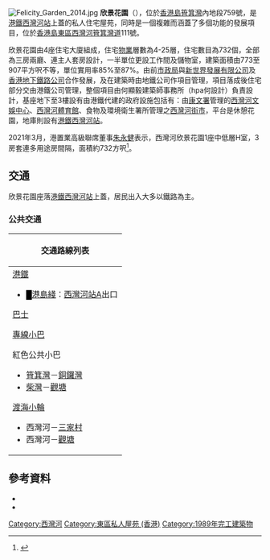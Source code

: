 [[File:Felicity_Garden_2014.jpg|thumb]]
'''欣景花園'''（{{lang-en|'''Felicity Garden'''}}），位於[[香港島|香港島]][[筲箕灣|筲箕灣]]內地段759號，是[[港鐵|港鐵]][[西灣河站|西灣河站]]上蓋的私人住宅屋苑，同時是一個複雜而涵蓋了多個功能的發展項目，位於[[香港島|香港島]][[東區_(香港)|東區]][[西灣河|西灣河]][[筲箕灣道|筲箕灣道]]111號。

欣景花園由4座住宅大廈組成，住宅[[物業|物業]]層數為4-25層，住宅數目為732個，全部為三房兩廳、連主人套房設計，一半單位更設工作間及儲物室，建築面積由773至907平方呎不等，單位實用率85%至87%。由前[[香港市政局|市政局]]與[[新世界發展|新世界發展有限公司]]及[[港鐵公司|香港地下鐵路公司]]合作發展，及在建築時由地鐵公司作項目管理，項目落成後住宅部分交由港鐵公司管理，整個項目由何顯毅建築師事務所（hpa何設計）負責設計，基座地下至3樓設有由港鐵代建的政府設施包括有：由[[康樂及文化事務署|康文署]]管理的[[西灣河文娛中心|西灣河文娛中心]]、[[西灣河體育館|西灣河體育館]]、食物及環境衛生署所管理之[[西灣河市政大廈|西灣河街市]]，平台是休憩花園，地庫則設有[[港鐵|港鐵]][[西灣河站|西灣河站]]。

2021年3月，港置業高級聯席董事[[朱永健|朱永健]]表示，西灣河欣景花園1座中低層H室，3房套連多用途房間隔，面積約732方呎<ref>{{Cite web|title=欣景花園中低層3房套998萬獲承接|url=https://hd.stheadline.com/news/realtime/pp/2020803/即時-地產-欣景花園中低層3房套998萬獲承接|access-date=2021-05-18|last=頭條日報|work=頭條日報 Headline Daily|language=zh-yue-Hant-HK|archive-date=2021-05-18|archive-url=https://web.archive.org/web/20210518034325/https://hd.stheadline.com/news/realtime/pp/2020803/%E5%8D%B3%E6%99%82-%E5%9C%B0%E7%94%A2-%E6%AC%A3%E6%99%AF%E8%8A%B1%E5%9C%92%E4%B8%AD%E4%BD%8E%E5%B1%A43%E6%88%BF%E5%A5%97998%E8%90%AC%E7%8D%B2%E6%89%BF%E6%8E%A5|dead-url=no}}</ref>。
== 交通 ==
欣景花園座落[[港鐵|港鐵]][[西灣河站|西灣河站]]上蓋，居民出入大多以鐵路為主。

===公共交通===
{| class="mw-collapsible mw-collapsed wikitable" style="background:white; margin: 0 auto; width: auto;"  
! 交通路線列表
|-
|
;[[港鐵|港鐵]]
*<font color="{{港島綫色彩}}">█</font>[[港島綫|港島綫]]：[[西灣河站|西灣河站]]A出口
;[[香港巴士|巴士]]
{{港島巴士簡單列表|2|2A|2X|8H|14|18X|77|81|82|85|85A|99|720|720A|722|N8|N8X}}{{過海隧道巴士簡單列表|102|102P|106|106P|608|608P|613|613A|682|682A|682B|694|988|N122}}
{{大嶼山巴士簡單列表|A12}}
;[[香港小巴|專線小巴]]
{{港島專線小巴簡單列表|20|32|50|61|65}}
;紅色公共小巴
*[[筲箕灣|筲箕灣]]－[[銅鑼灣|銅鑼灣]]
*[[柴灣|柴灣]]－[[觀塘|觀塘]]
;[[渡海小輪|渡海小輪]]
*西灣河－[[三家村_(九龍)|三家村]]
*西灣河－[[觀塘|觀塘]]
|}

==參考資料==
* {{Cite web|url=http://www.mtr.com.hk/chi/properties/urban_lines_felicitygarden.html|title=港鐵物業 物業發展 欣景花園|work=港鐵 港鐵物業發展|archiveurl=https://web.archive.org/web/20140204064141/http://www.mtr.com.hk/chi/properties/urban_lines_felicitygarden.html|archivedate=2014-02-04|access-date=2012-01-26|dead-url=no}}
* {{Cite news|url=http://www.mpfinance.com/htm/Finance/20110529/News/la_lad1.htm|title=西灣河欣景花園 港鐵上蓋 同區最平|newspaper=明報 地產要聞|date=2011-05-29|archiveurl=https://web.archive.org/web/20160304123302/http://www.mpfinance.com/htm/Finance/20110529/News/la_lad1.htm|archivedate=2016-03-04|access-date=2012-01-26|dead-url=no}}

{{港鐵公司物業}}

[[Category:西灣河|Category:西灣河]]
[[Category:東區私人屋苑_(香港)|Category:東區私人屋苑 (香港)]]
[[Category:1989年完工建築物|Category:1989年完工建築物]]